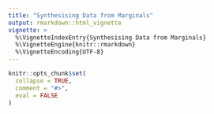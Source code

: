 ```yaml
---
title: "Synthesising Data from Marginals"
output: rmarkdown::html_vignette
vignette: >
  %\VignetteIndexEntry{Synthesising Data from Marginals}
  %\VignetteEngine{knitr::rmarkdown}
  %\VignetteEncoding{UTF-8}
---
```


```r
knitr::opts_chunk$set(
  collapse = TRUE,
  comment = "#>",
  eval = FALSE
)
```